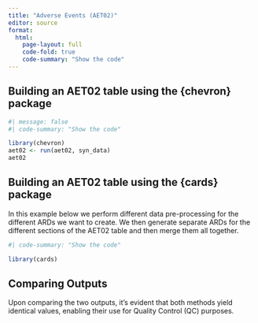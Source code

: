 ```yaml
---
title: "Adverse Events (AET02)"
editor: source
format: 
  html:
    page-layout: full
    code-fold: true
    code-summary: "Show the code"
---
```


## Building an AET02 table using the {chevron} package


```r
#| message: false
#| code-summary: "Show the code"

library(chevron)
aet02 <- run(aet02, syn_data)
aet02

```


## Building an AET02 table using the {cards} package

In this example below we perform different data pre-processing for the different ARDs we want to create. 
We then generate separate ARDs for the different sections of the AET02 table and then merge them all together. 

```r
#| code-summary: "Show the code"

library(cards)

```

## Comparing Outputs
Upon comparing the two outputs, it's evident that both methods yield identical values, enabling their use for Quality Control (QC) purposes.

